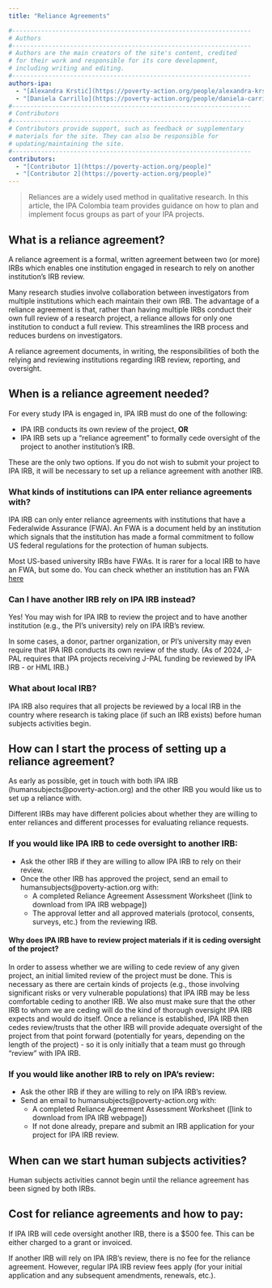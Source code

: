 ```yaml
---
title: "Reliance Agreements"

#------------------------------------------------------------------
# Authors
#------------------------------------------------------------------
# Authors are the main creators of the site's content, credited
# for their work and responsible for its core development, 
# including writing and editing.
#------------------------------------------------------------------
authors-ipa:
  - "[Alexandra Krstić](https://poverty-action.org/people/alexandra-krstic)"
  - "[Daniela Carrillo](https://poverty-action.org/people/daniela-carrillo)"
#------------------------------------------------------------------
# Contributors
#------------------------------------------------------------------
# Contributors provide support, such as feedback or supplementary
# materials for the site. They can also be responsible for
# updating/maintaining the site.
#------------------------------------------------------------------
contributors:
  - "[Contributor 1](https://poverty-action.org/people)"
  - "[Contributor 2](https://poverty-action.org/people)"
---
```


> Reliances are a widely used method in qualitative research. In this article, the IPA Colombia team provides guidance on how to plan and implement focus groups as part of your IPA projects.

## What is a reliance agreement?

A reliance agreement is a formal, written agreement between two (or more) IRBs which enables one institution engaged in research to rely on another institution’s IRB review.

Many research studies involve collaboration between investigators from multiple institutions which each maintain their own IRB. The advantage of a reliance agreement is that, rather than having multiple IRBs conduct their own full review of a research project, a reliance allows for only one institution to conduct a full review. This streamlines the IRB process and reduces burdens on investigators. 

A reliance agreement documents, in writing, the responsibilities of both the relying and reviewing institutions regarding IRB review, reporting, and oversight.

## When is a reliance agreement needed?

For every study IPA is engaged in, IPA IRB must do one of the following:  

- IPA IRB conducts its own review of the project, **OR**  
- IPA IRB sets up a “reliance agreement” to formally cede oversight of the project to another institution's IRB.  

These are the only two options. If you do not wish to submit your project to IPA IRB, it will be necessary to set up a reliance agreement with another IRB.

### What kinds of institutions can IPA enter reliance agreements with?

IPA IRB can only enter reliance agreements with institutions that have a Federalwide Assurance (FWA). An FWA is a document held by an institution which signals that the institution has made a formal commitment to follow US federal regulations for the protection of human subjects. 

Most US-based university IRBs have FWAs. It is rarer for a local IRB to have an FWA, but some do. You can check whether an institution has an FWA [here](https://ohrp.cit.nih.gov/search/fwasearch.aspx?styp=bsc)

### Can I have another IRB rely on IPA IRB instead?

Yes! You may wish for IPA IRB to review the project and to have another institution (e.g., the PI’s university) rely on IPA IRB’s review.

In some cases, a donor, partner organization, or PI’s university may even require that IPA IRB conducts its own review of the study. (As of 2024, J-PAL requires that IPA projects receiving J-PAL funding be reviewed by IPA IRB - or HML IRB.)

### What about local IRB?

IPA IRB also requires that all projects be reviewed by a local IRB in the country where research is taking place (if such an IRB exists) before human subjects activities begin.

## How can I start the process of setting up a reliance agreement?

As early as possible, get in touch with both IPA IRB (humansubjects@poverty-action.org) and the other IRB you would like us to set up a reliance with. 

Different IRBs may have different policies about whether they are willing to enter reliances and different processes for evaluating reliance requests.

### If you would like IPA IRB to cede oversight to another IRB:

- Ask the other IRB if they are willing to allow IPA IRB to rely on their review.  
- Once the other IRB has approved the project, send an email to humansubjects@poverty-action.org with:  
  - A completed Reliance Agreement Assessment Worksheet ([link to download from IPA IRB webpage])  
  - The approval letter and all approved materials (protocol, consents, surveys, etc.) from the reviewing IRB.  

#### Why does IPA IRB have to review project materials if it is ceding oversight of the project?

In order to assess whether we are willing to cede review of any given project, an initial limited review of the project must be done. This is necessary as there are certain kinds of projects (e.g., those involving significant risks or very vulnerable populations) that IPA IRB may be less comfortable ceding to another IRB. We also must make sure that the other IRB to whom we are ceding will do the kind of thorough oversight IPA IRB expects and would do itself. Once a reliance is established, IPA IRB then cedes review/trusts that the other IRB will provide adequate oversight of the project from that point forward (potentially for years, depending on the length of the project) - so it is only initially that a team must go through “review” with IPA IRB.

### If you would like another IRB to rely on IPA's review:

- Ask the other IRB if they are willing to rely on IPA IRB’s review.  
- Send an email to humansubjects@poverty-action.org with:  
  - A completed Reliance Agreement Assessment Worksheet ([link to download from IPA IRB webpage])  
  - If not done already, prepare and submit an IRB application for your project for IPA IRB review.  

## When can we start human subjects activities?

Human subjects activities cannot begin until the reliance agreement has been signed by both IRBs.

## Cost for reliance agreements and how to pay:

If IPA IRB will cede oversight another IRB, there is a $500 fee. This can be either charged to a grant or invoiced.

If another IRB will rely on IPA IRB’s review, there is no fee for the reliance agreement. However, regular IPA IRB review fees apply (for your initial application and any subsequent amendments, renewals, etc.).
